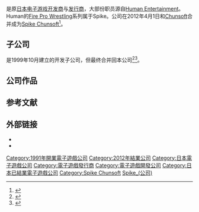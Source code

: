 {{Infobox company
| company_name = Spike株式會社
| company_name_en = Spike Co., Ltd.
| native_name = 株式会社スパイク
| native_name_lang = ja
| company_logo = 
| company_type = [[株式会社|株式会社]]
| fate = 与[[CHUNSOFT|CHUNSOFT]]合并
| successor= [[Spike_Chunsoft|Spike Chunsoft]]
| foundation= 1991年10月18日<ref name="mobygames1">{{cite web|url=http://www.mobygames.com/company/spike-co-ltd/history|title=History for Spike Co., Ltd.|work=[[MobyGames|MobyGames]]|publisher=Blue Flame Labs|accessdate=7 December 2014|archive-date=2015-04-04|archive-url=https://web.archive.org/web/20150404054235/http://www.mobygames.com/company/spike-co-ltd/history|dead-url=no}}</ref>
| defunct= 2012年4月1日<ref>{{Cite web |url=http://www.gonintendo.com/?mode=viewstory&id=174766 |title=存档副本 |accessdate=2014-12-20 |archive-date=2014-12-19 |archive-url=https://web.archive.org/web/20141219170108/http://www.gonintendo.com/?mode=viewstory&id=174766 |dead-url=no }}</ref>
| location=日本东京目黑区
| industry=[[电子游戏产业|电子游戏]]
}}

{{Nihongo|'''Spike'''|スパイク}}是原[[日本|日本]][[电子游戏开发商|电子游戏开发商]]与[[电子游戏发行商|发行商]]，大部份职员源自[[Human_Entertainment|Human Entertainment]]。Human的[[Fire_Pro_Wrestling|Fire Pro Wrestling]]系列属于Spike。公司在2012年4月1日和[[Chunsoft|Chunsoft]]合并成为[[Spike_Chunsoft|Spike Chunsoft]]<ref>{{Cite book|edition=First edition|chapter=The untold history of Japanese game developers|url=https://www.worldcat.org/oclc/890601504|date=2014-07|location=[United States]|isbn=978-0-9929260-0-7|oclc=890601504|first=John|last=Szczepaniak}}</ref>。

== 子公司 ==
{{Nihongo|Vaill|ヴァイル株式会社}}是1999年10月建立的开发子公司，但最终合并回本公司<ref>{{Cite web |url=http://www.segasammy.co.jp/japanese/ir/library/pdf/printing_archive/2001/sammy/sammy_yuho_tuuki_2001.pdf |title=有価証券報告書(2000-04-01 - 2001-03-31) |accessdate=2014-12-20 |archive-date=2016-03-04 |archive-url=https://web.archive.org/web/20160304110242/http://www.segasammy.co.jp/japanese/ir/library/pdf/printing_archive/2001/sammy/sammy_yuho_tuuki_2001.pdf |dead-url=no }}</ref><ref>{{Cite web |url=http://www.spike.co.jp/brand/b_brand.html |title=Introduction |accessdate=2001-06-06 |archive-date=2001-06-06 |archive-url=https://web.archive.org/web/20010606183918/http://www.spike.co.jp/brand/b_brand.html |dead-url=yes }}</ref>。

== 公司作品 ==
{{see|分类:Spike游戏}}

== 参考文献 ==
{{reflist}}

== 外部链接 ==
* {{Cite web |url=http://www.spike.co.jp/ |title=Official website |access-date=2014-12-20 |archive-url=https://web.archive.org/web/20120312120051/http://www.spike.co.jp/ |archive-date=2012-03-12 |dead-url=yes }}{{ja icon}}
*

{{DEFAULTSORT:Spike}}
[[Category:1991年開業電子遊戲公司|Category:1991年開業電子遊戲公司]]
[[Category:2012年結業公司|Category:2012年結業公司]]
[[Category:日本電子遊戲公司|Category:日本電子遊戲公司]]
[[Category:電子遊戲發行商|Category:電子遊戲發行商]]
[[Category:電子遊戲開發公司|Category:電子遊戲開發公司]]
[[Category:日本已結業電子遊戲公司|Category:日本已結業電子遊戲公司]]
[[Category:Spike_Chunsoft|Category:Spike Chunsoft]]
[[Category:Spike_(公司)|]]

{{japan-videogame-company-stub}}